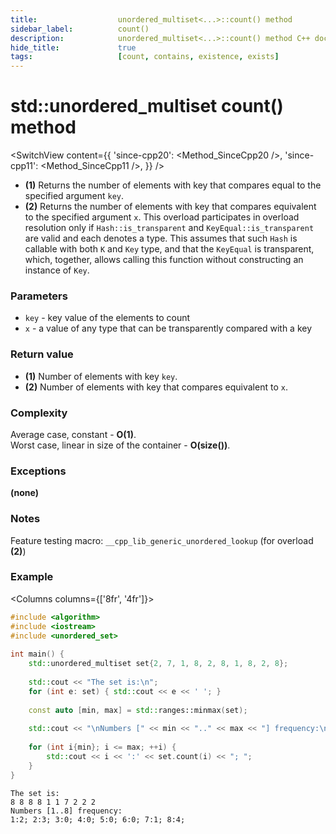 ```yaml
---
title:					unordered_multiset<...>::count() method
sidebar_label:			count()
description:			unordered_multiset<...>::count() method C++ documentation
hide_title:				true
tags:					[count, contains, existence, exists]
---
```



<!----------------- Codes ---------------------->

<!-- count() -->

# std::unordered_multiset count() method

<SwitchView content={{
    'since-cpp20': <Method_SinceCpp20 />,
    'since-cpp11': <Method_SinceCpp11 />,
    }} />


 - **(1)** Returns the number of elements with key that compares equal to the specified argument `key`.
 - **(2)** Returns the number of elements with key that compares equivalent to the specified argument `x`.
    This overload participates in overload resolution only if `Hash::is_transparent` and `KeyEqual::is_transparent` are valid and each denotes a type.
    This assumes that such `Hash` is callable with both `K` and `Key` type, and that the `KeyEqual` is transparent, which, together, allows calling this function without constructing an instance of `Key`.

### Parameters

 - `key` - key value of the elements to count
 - `x` - a value of any type that can be transparently compared with a key

### Return value

 - **(1)** Number of elements with key `key`.
 - **(2)** Number of elements with key that compares equivalent to `x`.

### Complexity

Average case, constant - **O(1)**.  
Worst case, linear in size of the container - **O(size())**.

### Exceptions

**(none)**

### Notes

Feature testing macro: `__cpp_lib_generic_unordered_lookup` (for overload **(2)**)

### Example

<Columns columns={['8fr', '4fr']}>
<div>

```cpp title='Main.cpp' showLineNumbers
#include <algorithm>
#include <iostream>
#include <unordered_set>
 
int main() {
    std::unordered_multiset set{2, 7, 1, 8, 2, 8, 1, 8, 2, 8};
 
    std::cout << "The set is:\n";
    for (int e: set) { std::cout << e << ' '; }
 
    const auto [min, max] = std::ranges::minmax(set);
 
    std::cout << "\nNumbers [" << min << ".." << max << "] frequency:\n";
 
    for (int i{min}; i <= max; ++i) {
        std::cout << i << ':' << set.count(i) << "; ";
    }
}
```

</div>
<div>

```plaintext title="Possible output"
The set is:
8 8 8 8 1 1 7 2 2 2
Numbers [1..8] frequency:
1:2; 2:3; 3:0; 4:0; 5:0; 6:0; 7:1; 8:4;
```

</div>
</Columns>
